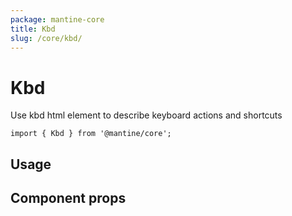 ```yaml
---
package: mantine-core
title: Kbd
slug: /core/kbd/
---
```



# Kbd

Use kbd html element to describe keyboard actions and shortcuts

<PageHeader source="mantine-core/src/Kbd/Kbd.tsx" docs="core/Kbd.mdx" package="@mantine/core" />

```tsx
import { Kbd } from '@mantine/core';
```

## Usage

<KbdBaseDemo />

## Component props

<PropsTable component="Kbd" />
